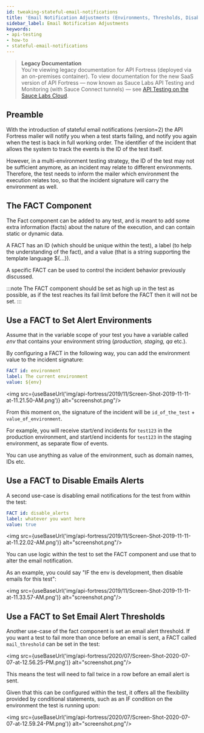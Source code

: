```yaml
---
id: tweaking-stateful-email-notifications
title: 'Email Notification Adjustments (Environments, Thresholds, Disable)'
sidebar_label: Email Notification Adjustments
keywords:
- api-testing
- how-to
- stateful-email-notifications
---
```


<head>
  <meta name="robots" content="noindex" />
</head>

> **Legacy Documentation**<br/>You're viewing legacy documentation for API Fortress (deployed via an on-premises container). To view documentation for the new SaaS version of API Fortress &#8212; now known as Sauce Labs API Testing and Monitoring (with Sauce Connect tunnels) &#8212; see [API Testing on the Sauce Labs Cloud](/api-testing/).


## Preamble

With the introduction of stateful email notifications (version=2) the API Fortress mailer will notify you when a test starts failing, and notify you again when the test is back in full working order. The identifier of the incident that allows the system to track the events is the ID of the test itself.

However, in a multi-environment testing strategy, the ID of the test may not be sufficient anymore, as an incident may relate to different environments. Therefore, the test needs to inform the mailer which environment the execution relates too, so that the incident signature will carry the environment as well.

## The FACT Component

The Fact component can be added to any test, and is meant to add some extra information (facts) about the nature of the execution, and can contain static or dynamic data.

A FACT has an ID (which should be unique within the test), a label (to help the understanding of the fact), and a value (that is a string supporting the template language $&#123;...&#125;).

A specific FACT can be used to control the incident behavior previously discussed.

:::note
The FACT component should be set as high up in the test as possible, as if the test reaches its fail limit before the FACT then it will not be set.
:::

## Use a FACT to Set Alert Environments

Assume that in the variable scope of your test you have a variable called _env_ that contains your environment string (_production, staging, qa_ etc.).

By configuring a FACT in the following way, you can add the environment value to the incident signature:

```yaml
FACT id: environment
label: The current environment
value: ${env}
```

<img src={useBaseUrl('img/api-fortress/2019/11/Screen-Shot-2019-11-11-at-11.21.50-AM.png')} alt="screenshot.png"/>

From this moment on, the signature of the incident will be `id_of_the_test` + `value_of_environment`.

For example, you will receive start/end incidents for `test123` in the production environment, and start/end incidents for `test123` in the staging environment, as separate flow of events.

You can use anything as value of the environment, such as domain names, IDs etc.

## Use a FACT to Disable Emails Alerts

A second use-case is disabling email notifications for the test from within the test:

```yaml
FACT id: disable_alerts
label: whatever you want here
value: true
```

<img src={useBaseUrl('img/api-fortress/2019/11/Screen-Shot-2019-11-11-at-11.22.02-AM.png')} alt="screenshot.png"/>

You can use logic within the test to set the FACT component and use that to alter the email notification.

As an example, you could say "IF the env is development, then disable emails for this test":

<img src={useBaseUrl('img/api-fortress/2019/11/Screen-Shot-2019-11-11-at-11.33.57-AM.png')} alt="screenshot.png"/>

## Use a FACT to Set Email Alert Thresholds

Another use-case of the fact component is set an email alert threshold. If you want a test to fail more than once before an email is sent, a FACT called `mail_threshold` can be set in the test:

<img src={useBaseUrl('img/api-fortress/2020/07/Screen-Shot-2020-07-07-at-12.56.25-PM.png')} alt="screenshot.png"/>

This means the test will need to fail twice in a row before an email alert is sent.

Given that this can be configured within the test, it offers all the flexibility provided by conditional statements, such as an IF condition on the environment the test is running upon:

<img src={useBaseUrl('img/api-fortress/2020/07/Screen-Shot-2020-07-07-at-12.59.24-PM.png')} alt="screenshot.png"/>
